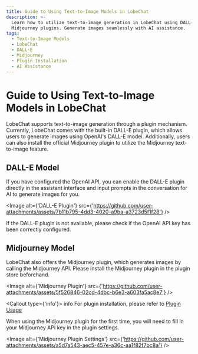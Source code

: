 ```yaml
---
title: Guide to Using Text-to-Image Models in LobeChat
description: >-
  Learn how to utilize text-to-image generation in LobeChat using DALL-E and
  Midjourney plugins. Generate images seamlessly with AI assistance.
tags:
  - Text-to-Image Models
  - LobeChat
  - DALL-E
  - Midjourney
  - Plugin Installation
  - AI Assistance
---
```


# Guide to Using Text-to-Image Models in LobeChat

LobeChat supports text-to-image generation through a plugin mechanism. Currently, LobeChat comes with the built-in DALL-E plugin, which allows users to generate images using OpenAI's DALL-E model. Additionally, users can also install the official Midjourney plugin to utilize the Midjourney text-to-image feature.

## DALL-E Model

If you have configured the OpenAI API, you can enable the DALL-E plugin directly in the assistant interface and input prompts in the conversation for AI to generate images for you.

<Image
  alt={'DALL-E Plugin'}
  src={'https://github.com/user-attachments/assets/7b11b795-4dd3-4020-a9ba-a3723d5f1f28'}
/>

If the DALL-E plugin is not available, please check if the OpenAI API key has been correctly configured.

## Midjourney Model

LobeChat also offers the Midjourney plugin, which generates images by calling the Midjourney API. Please install the Midjourney plugin in the plugin store beforehand.

<Image
  alt={'Midjourney Plugin'}
  src={'https://github.com/user-attachments/assets/5f526846-02cd-4dbc-b6e3-a603fa5ac8e7'}
/>

<Callout type={'info'}>
  info For plugin installation, please refer to [Plugin Usage](/docs/usage/plugins/basic-usage)
</Callout>

When using the Midjourney plugin for the first time, you will need to fill in your Midjourney API key in the plugin settings.

<Image
  alt={'Midjourney Plugin Settings'}
  src={'https://github.com/user-attachments/assets/a5d7a543-aec5-457e-a36c-aa1f82f7bc8a'}
/>
